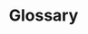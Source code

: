 ---
title: 'Glossary'
description: 'Glossary of terms and metrics defined used throughout the interface'
---